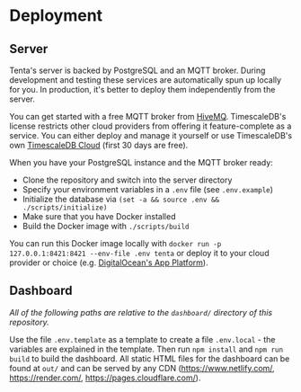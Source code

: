 # Deployment

## Server

Tenta's server is backed by PostgreSQL and an MQTT broker. During development and testing these services are automatically spun up locally for you. In production, it's better to deploy them independently from the server.

You can get started with a free MQTT broker from [HiveMQ](https://www.hivemq.com). TimescaleDB's license restricts other cloud providers from offering it feature-complete as a service. You can either deploy and manage it yourself or use TimescaleDB's own [TimescaleDB Cloud](https://www.timescale.com/cloud) (first 30 days are free).

When you have your PostgreSQL instance and the MQTT broker ready:

- Clone the repository and switch into the server directory
- Specify your environment variables in a `.env` file (see `.env.example`)
- Initialize the database via `(set -a && source .env && ./scripts/initialize)`
- Make sure that you have Docker installed
- Build the Docker image with `./scripts/build`

You can run this Docker image locally with `docker run -p 127.0.0.1:8421:8421 --env-file .env tenta` or deploy it to your cloud provider or choice (e.g. [DigitalOcean's App Platform](https://www.digitalocean.com/products/app-platform)).

## Dashboard

_All of the following paths are relative to the `dashboard/` directory of this repository._

Use the file `.env.template` as a template to create a file `.env.local` - the variables are explained in the template. Then run `npm install` and `npm run build` to build the dashboard. All static HTML files for the dashboard can be found at `out/` and can be served by any CDN (https://www.netlify.com/, https://render.com/, https://pages.cloudflare.com/).
